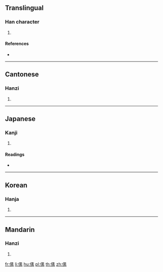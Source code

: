 {{character info/new}}
==Translingual==

===Han character===
{{Han char|rn=9|rad=人|as=10|sn=12|four=25293|canj=OQMF|ids=⿰亻素}}

# {{defn|Han|sort=人10}}

====References====
* {{Han ref|kx=0112.130|dkj=00933|dj=0239.300|hdz=10199.080|uh=5083|ud=20611|bh=D857|bd=55383}}

----

==Cantonese==

===Hanzi===
{{yue-hanzi|jyut=sou3|y=sou3}}

# {{defn|lang=yue|sort=人10}}

----

==Japanese==

===Kanji===
{{ja-kanji|grade=|rs=人10}}

# {{defn|lang=ja|sort=人10}}

====Readings====
* {{ja-readings|on=[[そ]] (so)|kun=[[むかう]] (mukau), [[まもる]] (mamoru)}}

----

==Korean==

===Hanja===
{{ko-hanja|hangeul=소|rv=so|mr=so}}

# {{defn|lang=ko|sort=人10}}

----

==Mandarin==

===Hanzi===
{{cmn-hanzi|pin=[[sù]] ([[su4]])|wg=su<sup>4</sup>}}

# {{defn|lang=cmn|sort=人10}}

[[fr:傃]]
[[li:傃]]
[[hu:傃]]
[[pl:傃]]
[[th:傃]]
[[zh:傃]]